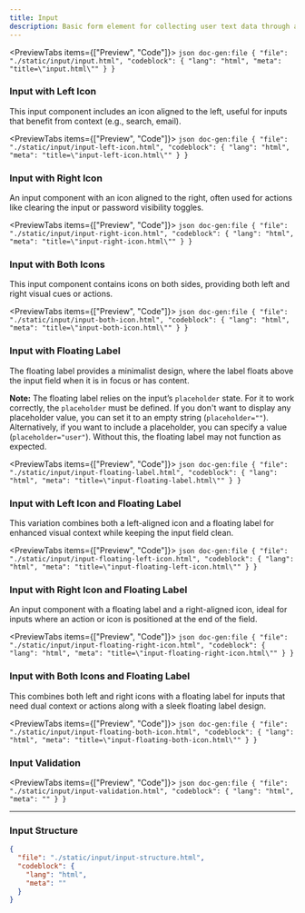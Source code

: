 ```yaml
---
title: Input
description: Basic form element for collecting user text data through a single-line text field.
---
```


<PreviewTabs items={["Preview", "Code"]}>
  <PreviewTab value="Preview">
    <ComponentPreview src="/input/input" />
  </PreviewTab>
  <PreviewTab value="Code">
    ```json doc-gen:file
    {
      "file": "./static/input/input.html",
      "codeblock": {
        "lang": "html",
        "meta": "title=\"input.html\""
      }
    }
    ```
  </PreviewTab>
</PreviewTabs>

### Input with Left Icon

This input component includes an icon aligned to the left, useful for inputs that benefit from context (e.g., search, email).

<PreviewTabs items={["Preview", "Code"]}>
  <PreviewTab value="Preview">
    <ComponentPreview src="/input/input-left-icon" />
  </PreviewTab>
  <PreviewTab value="Code">
    ```json doc-gen:file
    {
      "file": "./static/input/input-left-icon.html",
      "codeblock": {
        "lang": "html",
        "meta": "title=\"input-left-icon.html\""
      }
    }
    ```
  </PreviewTab>
</PreviewTabs>

### Input with Right Icon

An input component with an icon aligned to the right, often used for actions like clearing the input or password visibility toggles.

<PreviewTabs items={["Preview", "Code"]}>
  <PreviewTab value="Preview">
    <ComponentPreview src="/input/input-right-icon" />
  </PreviewTab>
  <PreviewTab value="Code">
    ```json doc-gen:file
    {
      "file": "./static/input/input-right-icon.html",
      "codeblock": {
        "lang": "html",
        "meta": "title=\"input-right-icon.html\""
      }
    }
    ```
  </PreviewTab>
</PreviewTabs>

### Input with Both Icons

This input component contains icons on both sides, providing both left and right visual cues or actions.

<PreviewTabs items={["Preview", "Code"]}>
  <PreviewTab value="Preview">
    <ComponentPreview src="/input/input-both-icon" />
  </PreviewTab>
  <PreviewTab value="Code">
    ```json doc-gen:file
    {
      "file": "./static/input/input-both-icon.html",
      "codeblock": {
        "lang": "html",
        "meta": "title=\"input-both-icon.html\""
      }
    }
    ```
  </PreviewTab>
</PreviewTabs>


### Input with Floating Label

The floating label provides a minimalist design, where the label floats above the input field when it is in focus or has content.

**Note:** The floating label relies on the input’s `placeholder` state. For it to work correctly, the `placeholder` must be defined. If you don't want to display any placeholder value, you can set it to an empty string (`placeholder=""`). Alternatively, if you want to include a placeholder, you can specify a value (`placeholder="user"`). Without this, the floating label may not function as expected.

<PreviewTabs items={["Preview", "Code"]}>
  <PreviewTab value="Preview">
    <ComponentPreview src="/input/input-floating-label" />
  </PreviewTab>
  <PreviewTab value="Code">
    ```json doc-gen:file
    {
      "file": "./static/input/input-floating-label.html",
      "codeblock": {
        "lang": "html",
        "meta": "title=\"input-floating-label.html\""
      }
    }
    ```
  </PreviewTab>
</PreviewTabs>


### Input with Left Icon and Floating Label

This variation combines both a left-aligned icon and a floating label for enhanced visual context while keeping the input field clean.

<PreviewTabs items={["Preview", "Code"]}>
  <PreviewTab value="Preview">
    <ComponentPreview src="/input/input-floating-left-icon" />
  </PreviewTab>
  <PreviewTab value="Code">
    ```json doc-gen:file
    {
      "file": "./static/input/input-floating-left-icon.html",
      "codeblock": {
        "lang": "html",
        "meta": "title=\"input-floating-left-icon.html\""
      }
    }
    ```
  </PreviewTab>
</PreviewTabs>


### Input with Right Icon and Floating Label

An input component with a floating label and a right-aligned icon, ideal for inputs where an action or icon is positioned at the end of the field.

<PreviewTabs items={["Preview", "Code"]}>
  <PreviewTab value="Preview">
    <ComponentPreview src="/input/input-floating-right-icon" />
  </PreviewTab>
  <PreviewTab value="Code">
    ```json doc-gen:file
    {
      "file": "./static/input/input-floating-right-icon.html",
      "codeblock": {
        "lang": "html",
        "meta": "title=\"input-floating-right-icon.html\""
      }
    }
    ```
  </PreviewTab>
</PreviewTabs>


### Input with Both Icons and Floating Label

This combines both left and right icons with a floating label for inputs that need dual context or actions along with a sleek floating label design.

<PreviewTabs items={["Preview", "Code"]}>
  <PreviewTab value="Preview">
    <ComponentPreview src="/input/input-floating-both-icon" />
  </PreviewTab>
  <PreviewTab value="Code">
    ```json doc-gen:file
    {
      "file": "./static/input/input-floating-both-icon.html",
      "codeblock": {
        "lang": "html",
        "meta": "title=\"input-floating-both-icon.html\""
      }
    }
    ```
  </PreviewTab>
</PreviewTabs>


### Input Validation

<PreviewTabs items={["Preview", "Code"]}>
  <PreviewTab value="Preview">
    <ComponentPreview src="/input/input-validation" className="flex-col" />
  </PreviewTab>
  <PreviewTab value="Code">
    ```json doc-gen:file
    {
      "file": "./static/input/input-validation.html",
      "codeblock": {
        "lang": "html",
        "meta": ""
      }
    }
    ```
  </PreviewTab>
</PreviewTabs>

---

### Input Structure

```json doc-gen:file
{
  "file": "./static/input/input-structure.html",
  "codeblock": {
    "lang": "html",
    "meta": ""
  }
}
```
